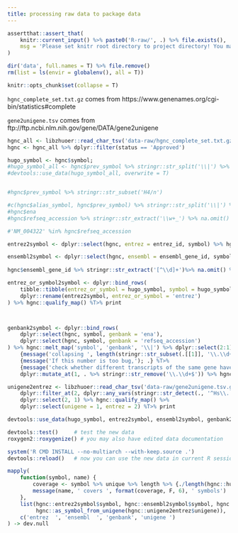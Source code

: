 ```yaml
---
title: processing raw data to package data
---
```


```r
assertthat::assert_that(
    knitr::current_input() %>% paste0('R-raw/', .) %>% file.exists(),
    msg = 'Please set knitr root directory to project directory! You may try running `rmarkdown::render("data-raw/data.Rmd")` at project directory or clicking `Knit` button on the top of this document in RStudio.'
)
```


```r
dir('data', full.names = T) %>% file.remove()
rm(list = ls(envir = globalenv(), all = T))
```

```r
knitr::opts_chunk$set(collapse = T)
```

`hgnc_complete_set.txt.gz` comes from https://www.genenames.org/cgi-bin/statistics#complete

`gene2unigene.tsv` comes from ftp://ftp.ncbi.nlm.nih.gov/gene/DATA/gene2unigene


```r
hgnc_all <- libzhuoer::read_char_tsv('data-raw/hgnc_complete_set.txt.gz') 
hgnc <- hgnc_all %>% dplyr::filter(status == 'Approved')

hugo_symbol <- hgnc$symbol;
#hugo_symbol_all <- hgnc$prev_symbol %>% stringr::str_split('\\|') %>% unlist %>% na.omit %>% as.character %>% #c(hgnc$symbol) %>% unique
#devtools::use_data(hugo_symbol_all, overwrite = T)


#hgnc$prev_symbol %>% stringr::str_subset('H4/n')

#c(hgnc$alias_symbol, hgnc$prev_symbol) %>% stringr::str_split('\\|') %>% unlist %>% na.omit %>% as.character %>% stringr::str_subset('[^-@\\w]+')
#hgnc$ena
#hgnc$refseq_accession %>% stringr::str_extract('\\w+_') %>% na.omit() %>% unique

#'NM_004322' %in% hgnc$refseq_accession

entrez2symbol <- dplyr::select(hgnc, entrez = entrez_id, symbol) %>% hgnc::qualify_map() %T>% print

ensembl2symbol <- dplyr::select(hgnc, ensembl = ensembl_gene_id, symbol) %>% hgnc::qualify_map() %T>% print
 
hgnc$ensembl_gene_id %>% stringr::str_extract('[^\\d]+')%>% na.omit() %>% unique

entrez_or_symbol2symbol <- dplyr::bind_rows(
	tibble::tibble(entrez_or_symbol = hugo_symbol, symbol = hugo_symbol), 
	dplyr::rename(entrez2symbol, entrez_or_symbol = 'entrez')
) %>% hgnc::qualify_map() %T>% print



genbank2symbol <- dplyr::bind_rows(
	dplyr::select(hgnc, symbol, genbank = 'ena'),
	dplyr::select(hgnc, symbol, genbank = 'refseq_accession')
) %>% hgnc::melt_map('symbol', 'genbank', '\\|') %>% dplyr::select(2:1) %T>% 
	{message('collapsing ', length(stringr::str_subset(.[[1]], '\\.\\d+$')), ' transcripts to genes')} %T>% 
	{message('If this number is too bug,'); .} %T>% 
	{message('check whether different transcripts of the same gene have different symbols')} %>%
	dplyr::mutate_at(1, . %>% stringr::str_remove('\\.\\d+$')) %>% hgnc::qualify_map() %T>% print

unigene2entrez <- libzhuoer::read_char_tsv('data-raw/gene2unigene.tsv.gz') %>% 
	dplyr::filter_at(2, dplyr::any_vars(stringr::str_detect(., '^Hs\\.'))) %>% 
	dplyr::select(2, 1) %>% hgnc::qualify_map() %>%
	dplyr::select(unigene = 1, entrez = 2) %T>% print

devtools::use_data(hugo_symbol, entrez2symbol, ensembl2symbol, genbank2symbol, entrez_or_symbol2symbol, unigene2entrez, overwrite = T);
```



```r
devtools::test()     # test the new data
roxygen2::roxygenize() # you may also have edited data documentation

system('R CMD INSTALL --no-multiarch --with-keep.source .')
devtools::reload()   # now you can use the new data in current R session 
```


```r
mapply(
	function(symbol, name) {
		coverage <- symbol %>% unique %>% length %>% {./length(hgnc::hugo_symbol)};
		message(name, ' covers ', format(coverage, F, 6), ' symbols')
	},
	list(hgnc::entrez2symbol$symbol, hgnc::ensembl2symbol$symbol, hgnc::genbank2symbol$symbol, 
		 hgnc::as_symbol_from_unigene(hgnc::unigene2entrez$unigene)),
	c('entrez  ', 'ensembl  ', 'genbank', 'unigene ')
) -> dev.null
```
